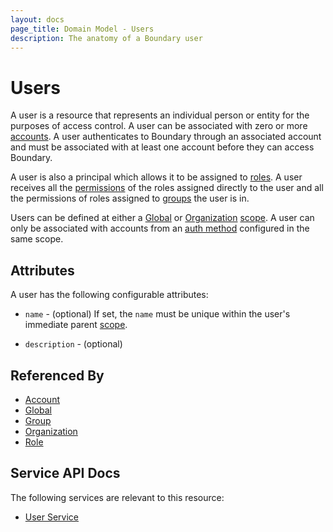 ```yaml
---
layout: docs
page_title: Domain Model - Users
description: The anatomy of a Boundary user
---
```


# Users

A user is a resource
that represents an individual person or entity
for the purposes of access control.
A user can be associated with zero or more [accounts][].
A user authenticates to Boundary through an associated account
and must be associated with at least one account before they can access Boundary.

A user is also a principal
which allows it to be assigned to [roles][].
A user receives all the [permissions][]
of the roles assigned directly to the user
and all the permissions of roles assigned to [groups][] the user is in.

Users can be defined at either a [Global][] or [Organization][] [scope][].
A user can only be associated with accounts from an [auth method][]
configured in the same scope.

## Attributes

A user has the following configurable attributes:

- `name` - (optional)
  If set, the `name` must be unique within the user's immediate parent [scope][].

- `description` - (optional)

## Referenced By

- [Account][]
- [Global][]
- [Group][]
- [Organization][]
- [Role][]

[account]: /docs/concepts/domain-model/accounts

[accounts]: /docs/concepts/domain-model/accounts

[auth method]: /docs/concepts/domain-model/auth-methods

[global]: /docs/concepts/domain-model/scopes#global

[group]: /docs/concepts/domain-model/groups

[groups]: /docs/concepts/domain-model/groups

[organization]: /docs/concepts/domain-model/scopes#organizations

[permissions]: /docs/concepts/security/permissions

[role]: /docs/concepts/domain-model/roles

[roles]: /docs/concepts/domain-model/roles

[scope]: /docs/concepts/domain-model/scopes

## Service API Docs

The following services are relevant to this resource:

- [User Service](/api-docs/user-service)
